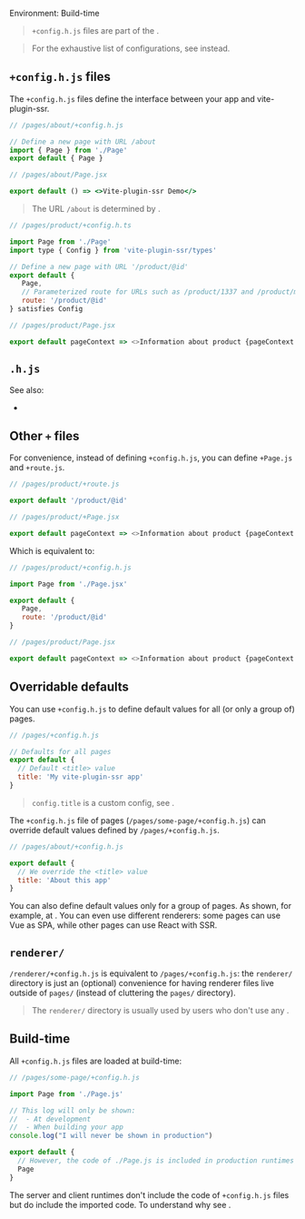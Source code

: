 
Environment: Build-time

> `+config.h.js` files are part of the <Link text="V1 design" href="/migration/v1-design" />.

> For the exhaustive list of configurations, see <Link href="/Config" /> instead.


## `+config.h.js` files

The `+config.h.js` files define the interface between your app and vite-plugin-ssr.

```js
// /pages/about/+config.h.js

// Define a new page with URL /about
import { Page } from './Page'
export default { Page }
```
```jsx
// /pages/about/Page.jsx

export default () => <>Vite-plugin-ssr Demo</>
```

> The URL `/about` is determined by <Link text="Filesystem Routing" href="/filesystem-routing" />.

```js
// /pages/product/+config.h.ts

import Page from './Page'
import type { Config } from 'vite-plugin-ssr/types'

// Define a new page with URL '/product/@id'
export default {
   Page,
   // Parameterized route for URLs such as /product/1337 and /product/macbook
   route: '/product/@id'
} satisfies Config
```
```js
// /pages/product/Page.jsx

export default pageContext => <>Information about product {pageContext.routeParams.id}</>
```

## `.h.js`

<HeaderFileIntro />

See also:
 - <Link href="/header-file" />


## Other `+` files

For convenience, instead of defining `+config.h.js`, you can define `+Page.js` and `+route.js`.

```js
// /pages/product/+route.js

export default '/product/@id'
```
```js
// /pages/product/+Page.jsx

export default pageContext => <>Information about product {pageContext.routeParams.id}</>
```

Which is equivalent to:


```js
// /pages/product/+config.h.js

import Page from './Page.jsx'

export default {
   Page,
   route: '/product/@id'
}
```
```js
// /pages/product/Page.jsx

export default pageContext => <>Information about product {pageContext.routeParams.id}</>
```


## Overridable defaults

You can use `+config.h.js` to define default values for all (or only a group of) pages.

```js
// /pages/+config.h.js

// Defaults for all pages
export default {
  // Default <title> value
  title: 'My vite-plugin-ssr app'
}
```

> `config.title` is a custom config, see <Link href="/meta" />.

The `+config.h.js` file of pages (`/pages/some-page/+config.h.js`) can override default values defined by `/pages/+config.h.js`.

```js
// /pages/about/+config.h.js

export default {
  // We override the <title> value
  title: 'About this app'
}
```

You can also define default values only for a group of pages. As shown, for example, at <Link href="/file-structure#domain-driven" />. You can even use different renderers: some pages can use Vue as SPA, while other pages can use React with SSR.


## `renderer/`

`/renderer/+config.h.js` is equivalent to `/pages/+config.h.js`: the `renderer/` directory is just an (optional) convenience for having renderer files live outside of `pages/` (instead of cluttering the `pages/` directory).

> The `renderer/` directory is usually used by users who don't use any <Link text="built-in renderer" href="/renderers" />.


## Build-time

All `+config.h.js` files are loaded at build-time:

```js
// /pages/some-page/+config.h.js

import Page from './Page.js'

// This log will only be shown:
//  - At development
//  - When building your app
console.log("I will never be shown in production")

export default {
  // However, the code of ./Page.js is included in production runtimes
  Page
}
```

The server and client runtimes don't include the code of `+config.h.js` files but do include the imported code. To understand why see <Link href="/header-file" />.
